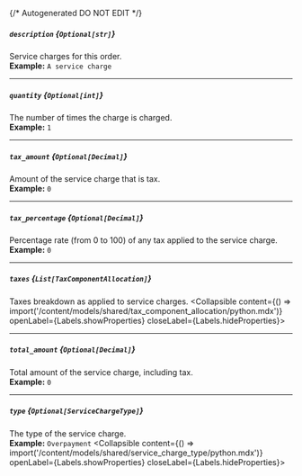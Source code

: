 {/* Autogenerated DO NOT EDIT  */}

##### `description` *{`Optional[str]`}*
Service charges for this order.
<br/>
**Example:** `A service charge`

---
##### `quantity` *{`Optional[int]`}*
The number of times the charge is charged.
<br/>
**Example:** `1`

---
##### `tax_amount` *{`Optional[Decimal]`}*
Amount of the service charge that is tax.
<br/>
**Example:** `0`

---
##### `tax_percentage` *{`Optional[Decimal]`}*
Percentage rate (from 0 to 100) of any tax applied to the service charge.
<br/>
**Example:** `0`

---
##### `taxes` *{`List[TaxComponentAllocation]`}*
Taxes breakdown as applied to service charges.
<Collapsible content={() => import('/content/models/shared/tax_component_allocation/python.mdx')} openLabel={Labels.showProperties} closeLabel={Labels.hideProperties}>
</Collapsible>

---
##### `total_amount` *{`Optional[Decimal]`}*
Total amount of the service charge, including tax.
<br/>
**Example:** `0`

---
##### `type` *{`Optional[ServiceChargeType]`}*
The type of the service charge.
<br/>
**Example:** `Overpayment`
<Collapsible content={() => import('/content/models/shared/service_charge_type/python.mdx')} openLabel={Labels.showProperties} closeLabel={Labels.hideProperties}>
</Collapsible>



